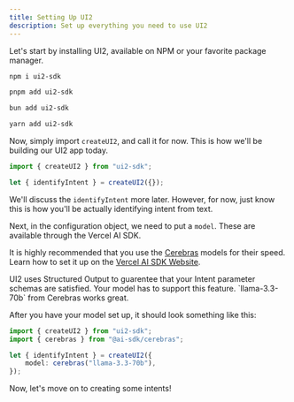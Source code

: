 ```yaml
---
title: Setting Up UI2
description: Set up everything you need to use UI2
---
```


Let's start by installing UI2, available on NPM or your favorite package manager.

```bash tab="NPM"
npm i ui2-sdk
```

```bash tab="PNPM"
pnpm add ui2-sdk
```

```bash tab="Bun"
bun add ui2-sdk
```

```bash tab="Yarn"
yarn add ui2-sdk
```

Now, simply import `createUI2`, and call it for now. This is how we'll be building our UI2 app today.

```ts
import { createUI2 } from "ui2-sdk";

let { identifyIntent } = createUI2({});
```

We'll discuss the `identifyIntent` more later. However, for now, just know this is how you'll be actually identifying intent from text.

Next, in the configuration object, we need to put a `model`. These are available through the Vercel AI SDK.

It is highly recommended that you use the [Cerebras](https://www.cerebras.ai/)
models for their speed. Learn how to set it up on the [Vercel AI SDK
Website](https://ai-sdk.dev/providers/ai-sdk-providers/cerebras).

<Callout type="warn" title="Structured Output">
UI2 uses Structured Output to guarentee that your Intent parameter schemas are satisfied. Your model has to support this feature. `llama-3.3-70b` from Cerebras works great.
</Callout>

After you have your model set up, it should look something like this:

```ts
import { createUI2 } from "ui2-sdk";
import { cerebras } from "@ai-sdk/cerebras";

let { identifyIntent } = createUI2({
	model: cerebras("llama-3.3-70b"),
});
```

Now, let's move on to creating some intents!